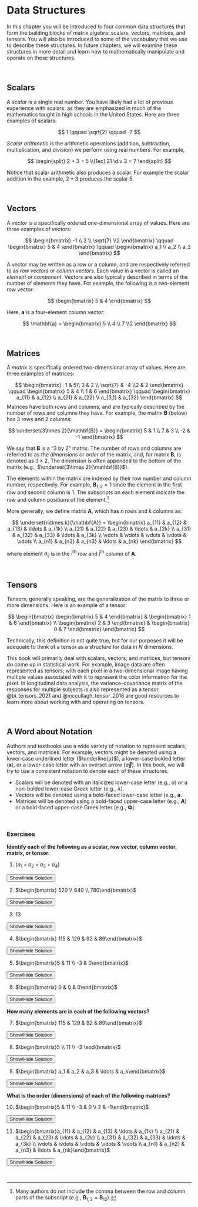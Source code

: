 # Data Structures {#datastructures}

In this chapter you will be introduced to four common data structures that form the building blocks of matrix algebra: scalars, vectors, matrices, and tensors. You will also be introduced to some of the vocabulary that we use to describe these structures. In future chapters, we will examine these structures in more detail and learn how to mathematically manipulate and operate on these structures.  

<br />


## Scalars

A *scalar* is a single real number. You have likely had a lot of previous experience with scalars, as they are emphasized in much of the mathematics taught in high schools in the United States. Here are three examples of scalars:

$$
1 \qquad \sqrt{2} \qquad -7
$$

*Scalar arithmetic* is the arithmetic operations (addition, subtraction, multiplication, and division) we perform using real numbers. For example,

$$
\begin{split}
2 + 3 = 5 \\[1ex]
21 \div 3 = 7
\end{split}
$$

Notice that scalar arithmetic also produces a scalar. For example the scalar addition in the example, $2+3$ produces the scalar $5$. 


<br />


## Vectors

A *vector* is a specifically ordered one-dimensional array of values. Here are three examples of vectors:

$$
\begin{bmatrix}
-1 \\ 3 \\ \sqrt{7} \\2
\end{bmatrix} \qquad \begin{bmatrix}
5 & 4
\end{bmatrix} \qquad \begin{bmatrix}
a_1 \\ a_2 \\ a_3 
\end{bmatrix} 
$$

A vector may be written as a row or a column, and are respectively referred to as *row vectors* or *column vectors*. Each value in a vector is called an *element* or *component*. Vectors are also typically described in terms of the number of elements they have. For example, the following is a two-element row vector:

$$
\begin{bmatrix}
5 & 4
\end{bmatrix}
$$

Here, **a** is a four-element column vector:

$$
\mathbf{a} = \begin{bmatrix}
5 \\ 4 \\ 7 \\2
\end{bmatrix}
$$



<br />


## Matrices

A *matrix* is specifically ordered two-dimensional array of values. Here are three examples of matrices:

$$
\begin{bmatrix}
-1 & 5\\ 3 & 2 \\ \sqrt{7} & -4 \\2 & 2
\end{bmatrix} \qquad \begin{bmatrix}
5 & 4 \\ 1 & 6
\end{bmatrix} \qquad \begin{bmatrix}
a_{11} & a_{12} \\ a_{21} & a_{22} \\ a_{3,1} & a_{32} 
\end{bmatrix} 
$$
Matrices have both rows and columns, and are typically described by the number of rows and columns they have. For example, the matrix **B** (below) has 3 rows and 2 columns:


$$
\underset{3\times 2}{\mathbf{B}} = \begin{bmatrix}
5 & 1 \\
7 & 3 \\
-2 & -1
\end{bmatrix}
$$

We say that **B** is a "3 by 2" matrix. The number of rows and columns are referred to as the *dimensions* or *order* of the matrix, and, for matrix **B**, is denoted as $3\times 2$. The dimension is often appended to the bottom of the matrix (e.g., $\underset{3\times 2}{\mathbf{B}}$).

The elements within the matrix are indexed by their row number and column number, respectively. For example, $\mathbf{B}_{1,2} = 1$ since the element in the first row and second column is 1. The subscripts on each element indicate the row and column positions of the element.^[Many authors do not include the comma between the row and column parts of the subscript (e.g., $\mathbf{B}_{1,2} = \mathbf{B}_{12}$).]

More generally, we define matrix **A**, which has *n* rows and *k* columns as:

$$
\underset{n\times k}{\mathbf{A}} = \begin{bmatrix}
a_{11} & a_{12} & a_{13} & \ldots & a_{1k} \\ 
a_{21} & a_{22} & a_{23} & \ldots & a_{2k} \\
a_{31} & a_{32} & a_{33} & \ldots & a_{3k} \\
\vdots & \vdots & \vdots & \vdots & \vdots \\
a_{n1} & a_{n2} & a_{n3} & \ldots & a_{nk}
\end{bmatrix}
$$

where element $a_{ij}$ is in the $i^{\mathrm{th}}$ row and $j^{\mathrm{th}}$ column of **A**.

<br />


## Tensors

*Tensors*, generally speaking, are the generalization of the matrix to three or more dimensions. Here is an example of a tensor:

$$
\begin{bmatrix}
\begin{bmatrix}
5 & 4
\end{bmatrix}  & \begin{bmatrix}
1 & 6
\end{bmatrix}  \\ \begin{bmatrix}
2 & 3
\end{bmatrix} & \begin{bmatrix}
0 & 7
\end{bmatrix}
\end{bmatrix} 
$$

Technically, this definition is not quite true, but for our purposes it will be adequate to think of a tensor as a structure for data in *N* dimensions. 


This book will primarily deal with scalars, vectors, and matrices, but tensors do come up in statistical work. For example, image data are often represented as tensors; with each pixel in a two-dimensional image having multiple values associated with it to represent the color information for the pixel. In longitudinal data analysis, the variance--covariance matrix of the responses for multiple subjects is also represented as a tensor. @bi_tensors_2021 and @mccullagh_tensor_2018 are good resources to learn more about working with and operating on tensors.

<br / >


## A Word about Notation

Authors and textbooks use a wide variety of notation to represent scalars, vectors, and matrices. For example, vectors might be denoted using a lower-case underlined letter ($\underline{a}$), a lower-case bolded letter (**a**), or a lower-case letter with an overset arrow ($\vec{a}$). In this book, we will try to use a consistent notation to denote each of these structures.


:::fyi
- Scalars will be denoted with an italicized lower-case letter (e.g., $a$) or a non-bolded lower-case Greek letter (e.g., $\lambda$).
- Vectors will be denoted using a bold-faced lower-case letter (e.g., **a**.
- Matrices will be denoted using a bold-faced upper-case letter (e.g., **A**) or a bold-faced upper-case Greek letter (e.g., $\boldsymbol\Phi$).
:::


<br />

:::exercises
### Exercises

**Identify each of the following as a scalar, row vector, column vector, matrix, or tensor.**

1. $(a_1 + a_2 + a_3 + a_4)$


<button class="solution-btn solution-btn-default" onclick="toggle_visibility('solution_01');">Show/Hide Solution</button>
<div id="solution_01" style="display:none; margin: -40px 0 40px 40px;">Scalar</div>

2. $\begin{bmatrix} 520 \\ 640 \\ 780\end{bmatrix}$

<button class="solution-btn solution-btn-default" onclick="toggle_visibility('solution_02');">Show/Hide Solution</button>
<div id="solution_02" style="display:none; margin: -40px 0 40px 40px;">Column vector</div>

3. 13

<button class="solution-btn solution-btn-default" onclick="toggle_visibility('solution_03');">Show/Hide Solution</button>
<div id="solution_03" style="display:none; margin: -40px 0 40px 40px;">Scalar</div>

4. $\begin{bmatrix} 115 & 129 & 92 & 89\end{bmatrix}$

<button class="solution-btn solution-btn-default" onclick="toggle_visibility('solution_04');">Show/Hide Solution</button>
<div id="solution_04" style="display:none; margin: -40px 0 40px 40px;">Row vector</div>

5. $\begin{bmatrix}5 & 11 \\ -3 & 0\end{bmatrix}$

<button class="solution-btn solution-btn-default" onclick="toggle_visibility('solution_05');">Show/Hide Solution</button>
<div id="solution_05" style="display:none; margin: -40px 0 40px 40px;">Matrix</div>


6. $\begin{bmatrix} 0 & 0 & 0\end{bmatrix}$

<button class="solution-btn solution-btn-default" onclick="toggle_visibility('solution_06');">Show/Hide Solution</button>
<div id="solution_06" style="display:none; margin: -40px 0 40px 40px;">Row vector</div>



**How many elements are in each of the following vectors?**

7. $\begin{bmatrix} 115 & 129 & 92 & 89\end{bmatrix}$

<button class="solution-btn solution-btn-default" onclick="toggle_visibility('solution_07');">Show/Hide Solution</button>
<div id="solution_07" style="display:none; margin: -40px 0 40px 40px;">4 elements</div>

8. $\begin{bmatrix}5 \\ 11 \\ -3 \end{bmatrix}$

<button class="solution-btn solution-btn-default" onclick="toggle_visibility('solution_08');">Show/Hide Solution</button>
<div id="solution_08" style="display:none; margin: -40px 0 40px 40px;">3 elements</div>


9. $\begin{bmatrix} a_1 & a_2 & a_3 & \ldots & a_k\end{bmatrix}$

<button class="solution-btn solution-btn-default" onclick="toggle_visibility('solution_09');">Show/Hide Solution</button>
<div id="solution_09" style="display:none; margin: -40px 0 40px 40px;">*k* elements</div>


**What is the order (dimensions) of each of the following matrices?**

10. $\begin{bmatrix}5 & 11 \\ -3 & 0 \\ 2 & -1\end{bmatrix}$

<button class="solution-btn solution-btn-default" onclick="toggle_visibility('solution_10');">Show/Hide Solution</button>
<div id="solution_10" style="display:none; margin: -40px 0 40px 40px;">$3\times2$</div>

11. $\begin{bmatrix}a_{11} & a_{12} & a_{13} & \ldots & a_{1k} \\ a_{21} & a_{22} & a_{23} & \ldots & a_{2k} \\ a_{31} & a_{32} & a_{33} & \ldots & a_{3k} \\ \vdots & \vdots & \vdots & \vdots & \vdots \\ a_{n1} & a_{n2} & a_{n3} & \ldots & a_{nk}\end{bmatrix}$

<button class="solution-btn solution-btn-default" onclick="toggle_visibility('solution_11');">Show/Hide Solution</button>
<div id="solution_11" style="display:none; margin: -40px 0 40px 40px;">$n\times k$</div>

:::

<br />


